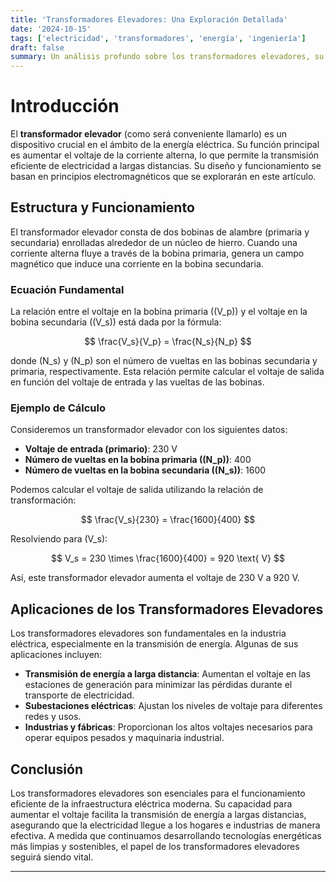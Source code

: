 ```yaml
---
title: 'Transformadores Elevadores: Una Exploración Detallada'
date: '2024-10-15'
tags: ['electricidad', 'transformadores', 'energía', 'ingeniería']
draft: false
summary: Un análisis profundo sobre los transformadores elevadores, su funcionamiento, aplicaciones y su importancia en la transmisión de energía eléctrica.
---
```


# Introducción

El **transformador elevador** (como será conveniente llamarlo) es un dispositivo crucial en el ámbito de la energía eléctrica. Su función principal es aumentar el voltaje de la corriente alterna, lo que permite la transmisión eficiente de electricidad a largas distancias. Su diseño y funcionamiento se basan en principios electromagnéticos que se explorarán en este artículo.

## Estructura y Funcionamiento

El transformador elevador consta de dos bobinas de alambre (primaria y secundaria) enrolladas alrededor de un núcleo de hierro. Cuando una corriente alterna fluye a través de la bobina primaria, genera un campo magnético que induce una corriente en la bobina secundaria.

### Ecuación Fundamental

La relación entre el voltaje en la bobina primaria (\(V_p\)) y el voltaje en la bobina secundaria (\(V_s\)) está dada por la fórmula:

$$
\frac{V_s}{V_p} = \frac{N_s}{N_p}
$$

donde \(N_s\) y \(N_p\) son el número de vueltas en las bobinas secundaria y primaria, respectivamente. Esta relación permite calcular el voltaje de salida en función del voltaje de entrada y las vueltas de las bobinas.

### Ejemplo de Cálculo

Consideremos un transformador elevador con los siguientes datos:

- **Voltaje de entrada (primario)**: 230 V
- **Número de vueltas en la bobina primaria (\(N_p\))**: 400
- **Número de vueltas en la bobina secundaria (\(N_s\))**: 1600

Podemos calcular el voltaje de salida utilizando la relación de transformación:

$$
\frac{V_s}{230} = \frac{1600}{400}
$$

Resolviendo para \(V_s\):

$$
V_s = 230 \times \frac{1600}{400} = 920 \text{ V}
$$

Así, este transformador elevador aumenta el voltaje de 230 V a 920 V.

## Aplicaciones de los Transformadores Elevadores

Los transformadores elevadores son fundamentales en la industria eléctrica, especialmente en la transmisión de energía. Algunas de sus aplicaciones incluyen:

- **Transmisión de energía a larga distancia**: Aumentan el voltaje en las estaciones de generación para minimizar las pérdidas durante el transporte de electricidad.
- **Subestaciones eléctricas**: Ajustan los niveles de voltaje para diferentes redes y usos.
- **Industrias y fábricas**: Proporcionan los altos voltajes necesarios para operar equipos pesados y maquinaria industrial.

## Conclusión

Los transformadores elevadores son esenciales para el funcionamiento eficiente de la infraestructura eléctrica moderna. Su capacidad para aumentar el voltaje facilita la transmisión de energía a largas distancias, asegurando que la electricidad llegue a los hogares e industrias de manera efectiva. A medida que continuamos desarrollando tecnologías energéticas más limpias y sostenibles, el papel de los transformadores elevadores seguirá siendo vital.

---
